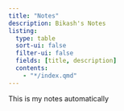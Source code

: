 ```yaml
---
title: "Notes"
description: Bikash's Notes
listing:
  type: table
  sort-ui: false
  filter-ui: false
  fields: [title, description]
  contents:
    - "*/index.qmd"
---
```

This is my notes automatically